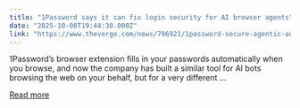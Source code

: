 ```yaml
---
title: "1Password says it can fix login security for AI browser agents"
date: "2025-10-08T19:44:30.000Z"
link: "https://www.theverge.com/news/796921/1password-secure-agentic-autofill-ai-browser-agents"
---
```


1Password’s browser extension fills in your passwords automatically when you browse, and now the company has built a similar tool for AI bots browsing the web on your behalf, but for a very different ...

[Read more](https://www.theverge.com/news/796921/1password-secure-agentic-autofill-ai-browser-agents)
